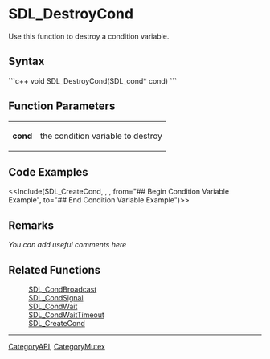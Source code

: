 <!-- pragma section-numbers off -->
<!-- pragma camelcase off -->

= SDL_DestroyCond =
Use this function to destroy a condition variable.


== Syntax ==
```c++
void SDL_DestroyCond(SDL_cond* cond)
```

== Function Parameters ==
{|
|'''cond'''
|the condition variable to destroy
|}

== Code Examples ==
<<Include(SDL_CreateCond, , , from="## Begin Condition Variable Example", to="## End Condition Variable Example")>>

== Remarks ==
''You can add useful comments here''

== Related Functions ==
:[[SDL_CondBroadcast]]
:[[SDL_CondSignal]]
:[[SDL_CondWait]]
:[[SDL_CondWaitTimeout]]
:[[SDL_CreateCond]]

----
[[CategoryAPI]], [[CategoryMutex]]
